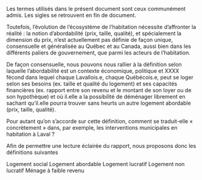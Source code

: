 Les termes utilisés dans le présent document sont ceux communément admis. Les sigles se retrouvent en fin de document.

Toutefois, l’évolution de l’écosystème de l’habitation nécessite d’affronter la réalité : la notion d’abordabilité (prix, taille, qualité), et spécialement la dimension du prix, n’est actuellement pas définie de façon unique, consensuelle et généralisée au Québec et au Canada, aussi bien dans les différents paliers de gouvernement, que parmi les acteurs de l’habitation.

De façon consensuelle, nous pouvons nous rallier à la définition selon laquelle l’abordabilité est un contexte économique, politique et XXXX fécond dans lequel chaque Lavallois.e, chaque Québécois.e, peut se loger selon ses besoins (ex. taille et qualité du logement) et ses capacités financières (ex. rapport entre son revenu et le montant de son loyer ou de son hypothèque) et où il.elle a la possibilité de déménager librement en sachant qu’il.elle pourra trouver sans heurts un autre logement abordable (prix, taille, qualité).

Pour autant qu’on s’accorde sur cette définition, comment se traduit-elle « concrètement » dans, par exemple, les interventions municipales en habitation à Laval ?

Afin de permettre une lecture éclairée du rapport, nous proposons donc les définitions suivantes
 
Logement social
Logement abordable
Logement lucratif
Logement non lucratif
Ménage à faible revenu